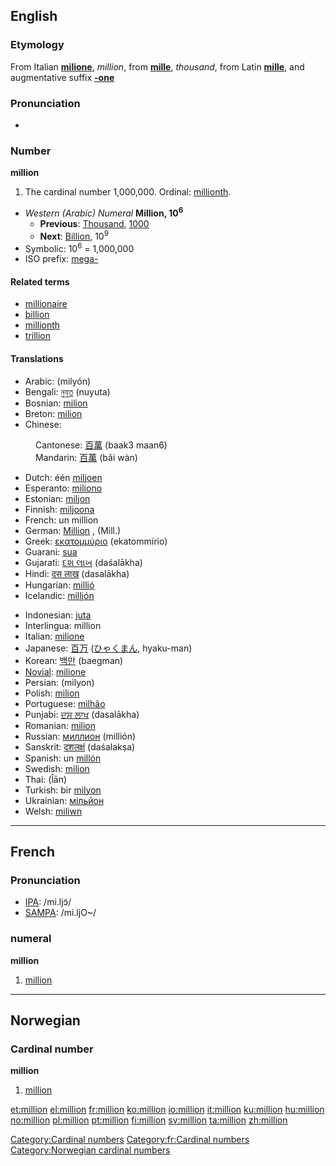 {{see|Million}}
==English==

===Etymology===
From Italian '''[[milione]]''', ''million'', from '''[[mille]]''', ''thousand'', from Latin '''[[mille]]''', and augmentative suffix '''[[-one]]'''

===Pronunciation===
*{{audio|en-us-million.ogg|Audio (US)}}

===Number===
'''million'''

# The cardinal number 1,000,000. Ordinal: [[millionth]].
*''Western (Arabic) Numeral'' '''Million, 10<sup>6</sup>'''
**'''Previous''': [[Thousand]], [[1000]]
**'''Next''': [[Billion]], 10<sup>9</sup>
*Symbolic: 10<sup>6</sup> = 1,000,000
*ISO prefix: [[mega-]]

====Related terms====
*[[millionaire]]
*[[billion]]
*[[millionth]]
*[[trillion]]

====Translations====
{{top}}
*Arabic: {{ARchar|[[مليون]]}} (milyón)
*Bengali: [[নুযুত]] (nuyuta)
*Bosnian: [[milion]] {{m}}
*Breton: [[milion]]
*Chinese:
:Cantonese: [[百萬]] (baak3 maan6)
:Mandarin: [[百萬]] (bǎi wàn)
*Dutch: één [[miljoen]] {{n}}
*Esperanto: [[miliono]]
*Estonian: [[miljon]]
*Finnish: [[miljoona]]
*French: un million {{m}}
*German: [[Million]] {{f}}, (Mill.)
*Greek: [[εκατομμύριο]] (ekatommírio) {{n}}
*Guarani: [[sua#Guarani|sua]]
*Gujarati: [[દશ લાખ]] (daśalākha)
*Hindi: [[दस लाख]] (dasalākha)
*Hungarian: [[millió]]
*Icelandic: [[milljón]]
{{mid}}
*Indonesian: [[juta]]
*Interlingua: million
*Italian: [[milione]] {{m}}
*Japanese: [[百]][[万]] ([[ひゃく]][[まん]], hyaku-man)
*Korean: [[백만]] (baegman)
*[[Novial]]: [[milione]]
*Persian: {{FAchar|[[ميليون]]}} (milyon)
*Polish: [[milion]]
*Portuguese: [[milhão]] {{m}}
*Punjabi: [[ਦਸ ਲਾਖ]] (dasalākha)
*Romanian: [[milion]] {{n}}
*Russian: [[миллион]] (millión) {{m}}
*Sanskrit: [[दशलक्षं]] (daśalakṣa)
*Spanish: un [[millón]] {{m}}
*Swedish: [[miljon]] {{c}}
*Thai: {{THchar|[[ล้าน]]}} (l̂ān)
*Turkish: bir [[milyon]]
*Ukrainian: [[мільйон]]
*Welsh: [[miliwn]]
{{bottom}}

----

==French==

===Pronunciation===
*[[w:IPA|IPA]]: /mi.ljɔ̃/
*[[w:SAMPA|SAMPA]]: /mi.ljO~/

===numeral===
'''million'''

# [[#English|million]]

----

==Norwegian==

===Cardinal number===
'''million'''

# [[#English|million]]

[[Category:Cardinal numbers]]
[[Category:fr:Cardinal numbers]]
[[Category:Norwegian cardinal numbers]]

[[et:million]]
[[el:million]]
[[fr:million]]
[[ko:million]]
[[io:million]]
[[it:million]]
[[ku:million]]
[[hu:million]]
[[no:million]]
[[pl:million]]
[[pt:million]]
[[fi:million]]
[[sv:million]]
[[ta:million]]
[[zh:million]]